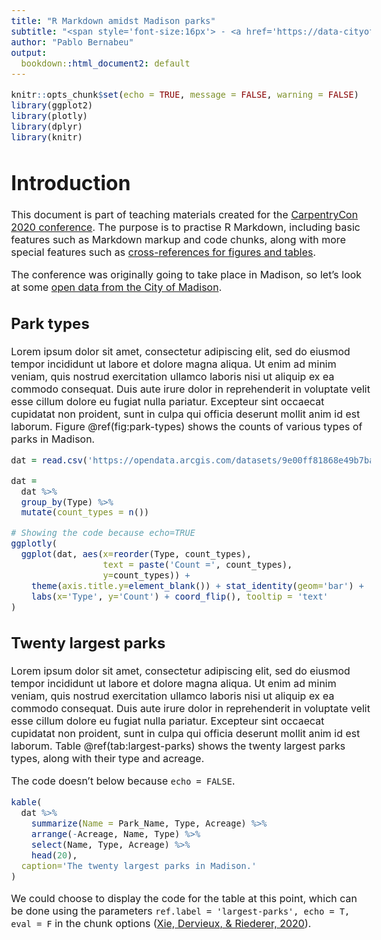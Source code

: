 ```yaml
---
title: "R Markdown amidst Madison parks"
subtitle: "<span style='font-size:16px'> - <a href='https://data-cityofmadison.opendata.arcgis.com/datasets/parks'> City of Madison data </a> <br> - <a href='https://github.com/pablobernabeu/Data-is-present/blob/master/examples-documents-dashboards/R%20Markdown/R%20Markdown%20amidst%20Madison%20parks.Rmd' target='_top'> Code  </a> </span>"
author: "Pablo Bernabeu"
output: 
  bookdown::html_document2: default
---
```


```r
knitr::opts_chunk$set(echo = TRUE, message = FALSE, warning = FALSE)
library(ggplot2)
library(plotly)
library(dplyr)
library(knitr)
```


<!-- Begin definition of layout parameters -->
<head>
<style type="text/css">

/* Font size */

body{
font-size: 16px;
}

</head>
</style>



# Introduction {-}

This document is part of teaching materials created for the [CarpentryCon 2020 conference](https://2020.carpentrycon.org/). The purpose is to practise R Markdown, including basic features such as Markdown markup and code chunks, along with more special features such as [cross-references for figures and tables](https://bookdown.org/yihui/rmarkdown-cookbook/cross-ref.html).

The conference was originally going to take place in Madison, so let's look at some [open data from the City of Madison](https://data-cityofmadison.opendata.arcgis.com/datasets/parks?geometry=-89.997%2C43.007%2C-88.679%2C43.183).

## Park types {-}

Lorem ipsum dolor sit amet, consectetur adipiscing elit, sed do eiusmod tempor incididunt ut labore et dolore magna aliqua. Ut enim ad minim veniam, quis nostrud exercitation ullamco laboris nisi ut aliquip ex ea commodo consequat. Duis aute irure dolor in reprehenderit in voluptate velit esse cillum dolore eu fugiat nulla pariatur. Excepteur sint occaecat cupidatat non proident, sunt in culpa qui officia deserunt mollit anim id est laborum. Figure \@ref(fig:park-types) shows the counts of various types of parks in Madison.

```r

dat = read.csv('https://opendata.arcgis.com/datasets/9e00ff81868e49b7ba65d4e628b9e14f_6.csv')

dat = 
  dat %>%
  group_by(Type) %>%
  mutate(count_types = n())

# Showing the code because echo=TRUE 
ggplotly(
  ggplot(dat, aes(x=reorder(Type, count_types),
                  text = paste('Count =', count_types), 
                  y=count_types)) + 
    theme(axis.title.y=element_blank()) + stat_identity(geom='bar') + 
    labs(x='Type', y='Count') + coord_flip(), tooltip = 'text'
)

```


## Twenty largest parks {-}

Lorem ipsum dolor sit amet, consectetur adipiscing elit, sed do eiusmod tempor incididunt ut labore et dolore magna aliqua. Ut enim ad minim veniam, quis nostrud exercitation ullamco laboris nisi ut aliquip ex ea commodo consequat. Duis aute irure dolor in reprehenderit in voluptate velit esse cillum dolore eu fugiat nulla pariatur. Excepteur sint occaecat cupidatat non proident, sunt in culpa qui officia deserunt mollit anim id est laborum. Table \@ref(tab:largest-parks) shows the twenty largest parks types, along with their type and acreage.

The code doesn't below because `echo = FALSE`. 

```r

kable(
  dat %>%
    summarize(Name = Park_Name, Type, Acreage) %>%
    arrange(-Acreage, Name, Type) %>%
    select(Name, Type, Acreage) %>%
    head(20),
  caption='The twenty largest parks in Madison.'
)

```


We could choose to display the code for the table at this point, which can be done using the parameters `ref.label = 'largest-parks', echo = T, eval = F` in the chunk options ([Xie, Dervieux, &  Riederer, 2020](https://bookdown.org/yihui/rmarkdown-cookbook/reuse-chunks.html)).

```r
```

<br><br>
